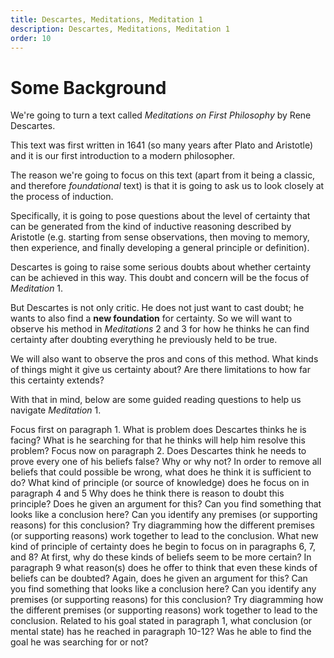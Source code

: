 ```yaml
---
title: Descartes, Meditations, Meditation 1 
description: Descartes, Meditations, Meditation 1
order: 10
---
```


# Some Background

We're going to turn a text called *Meditations on First Philosophy* by Rene Descartes. 

This text was first written in 1641 (so many years after Plato and Aristotle) and it is our first introduction to a modern philosopher. 

The reason we're going to focus on this text (apart from it being a classic, and therefore *foundational* text) is that it is going to ask us to look  closely at the process of induction. 

Specifically, it is going to pose questions about the level of certainty that can be generated from the kind of inductive reasoning described by Aristotle (e.g. starting from sense observations, then moving to memory, then experience, and finally developing a general principle or definition).

Descartes is going to raise some serious doubts about whether certainty can be achieved in this way. This doubt and concern will be the focus of *Meditation* 1.

But Descartes is not only critic. He does not just want to cast doubt; he wants to also find a **new foundation** for certainty. So we will want to observe his method in *Meditations* 2 and 3 for how he thinks he can find certainty after doubting everything he previously held to be true. 

We will also want to observe the pros and cons of this method. What kinds of things might it give us certainty about? Are there limitations to how far this certainty extends?

With that in mind, below are some guided reading questions to help us navigate *Meditation* 1.

<QuestionBlock type="reading-content">
  <Question level={1}>Focus first on paragraph 1.</Question>
  <Question level={2}>What is problem does Descartes thinks he is facing?</Question>
  <Question level={2}>What is he searching for that he thinks will help him resolve this problem?</Question>
</QuestionBlock>

<QuestionBlock type="reading-content">
  <Question level={1}>Focus now on paragraph 2.</Question>
  <Question level={2}>Does Descartes think he needs to prove every one of his beliefs false? Why or why not?</Question>
  <Question level={2}>In order to remove all beliefs that could possible be wrong, what does he think it is sufficient to do?</Question>
</QuestionBlock>

<QuestionBlock type="reading-content">
  <Question level={1}>What kind of principle (or source of knowledge) does he focus on in paragraph 4 and 5</Question>
  <Question level={2}>Why does he think there is reason to doubt this principle?</Question>
  <Question level={2}>Does he given an argument for this?</Question>
  <Question level={3}>Can you find something that looks like a conclusion here?</Question>
  <Question level={3}>Can you identify any premises (or supporting reasons) for this conclusion?</Question>
  <Question level={3}>Try diagramming how the different premises (or supporting reasons) work together to lead to the conclusion.</Question>
</QuestionBlock>

<QuestionBlock type="reading-content">
  <Question level={1}>What new kind of principle of certainty does he begin to focus on in paragraphs 6, 7, and 8?</Question>
  <Question level={2}>At first, why do these kinds of beliefs seem to be more certain?</Question>
  <Question level={2}>In paragraph 9 what reason(s) does he offer to think that even these kinds of beliefs can be doubted?</Question>
  <Question level={2}>Again, does he given an argument for this?</Question>
  <Question level={3}>Can you find something that looks like a conclusion here?</Question>
  <Question level={3}>Can you identify any premises (or supporting reasons) for this conclusion?</Question>
  <Question level={3}>Try diagramming how the different premises (or supporting reasons) work together to lead to the conclusion.</Question>
</QuestionBlock>

<QuestionBlock type="reading-content">
  <Question level={1}>Related to his goal stated in paragraph 1, what conclusion (or mental state) has he reached in paragraph 10-12?</Question>
  <Question level={2}>Was he able to find the goal he was searching for or not?</Question>
</QuestionBlock>